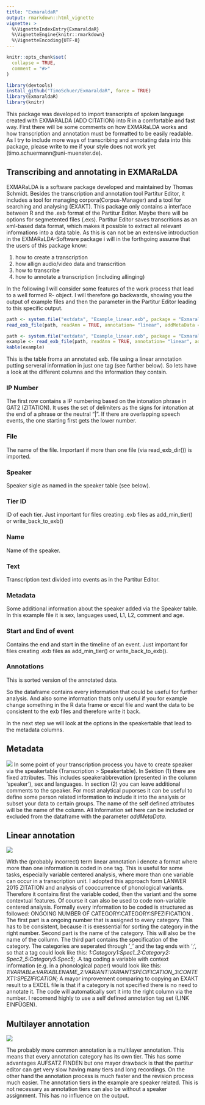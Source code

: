 ```yaml
---
title: "ExmaraldaR"
output: rmarkdown::html_vignette
vignette: >
  %\VignetteIndexEntry{ExmaraldaR}
  %\VignetteEngine{knitr::rmarkdown}
  %\VignetteEncoding{UTF-8}
---
```


```r
knitr::opts_chunk$set(
  collapse = TRUE,
  comment = "#>"
)
```

```r
library(devtools)
install_github("TimoSchuer/ExmaraldaR", force = TRUE)
library(ExmaraldaR)
library(knitr)

```
This package was developed to import transcripts of spoken language created with EXMARALDA (ADD CITATION) into R in a comfortable and fast way. First there will be some comments on how EXMARaLDA works and how transcription and annotation must be formatted to be easily readable. As I try to include more ways of transcribing and annotating data into this package, please write to me if your style does not work yet (timo.schuermann@uni-muenster.de).  

## Transcribing and annotating in EXMARaLDA

EXMARaLDA is a software package developed and maintained by Thomas Schmidt. Besides the transcription and annotation tool Partitur Editor, it includes a tool for managing corpora(Corpus-Manager) and a tool for searching and analysing (EXAKT). This package only contains a interface between R and the .exb format of the Partitur Editor. Maybe there will be options for segmetented files (.exs). Partitur Editor saves transcritions as an xml-based data format, which makes it possible to extract all relevant informations into a data table.
As this is can not be an extensive introduction in the EXMARaLDA-Software package i will in the forthgoing assume that the users of this package know:

1. how to create a transcription
2. how allign audio/video data and transcrition
3. how to transcribe 
4. how to annotate a transcription (including allinging)

In the following I will consider some features of the work process that lead to a well formed R- object. I will therefore go backwards, showing you the output of example files and then the parameter in the Partitur Editor leading to this specific output.

```r
path <- system.file("extdata", "Example_linear.exb", package = "ExmaraldaR", mustWork = TRUE)
read_exb_file(path, readAnn = TRUE, annotation= "linear", addMetaData = TRUE)
```
```r
path <- system.file("extdata", "Example_linear.exb", package = "ExmaraldaR", mustWork = TRUE)
example <- read_exb_file(path, readAnn = TRUE, annotation= "linear", addMetaData = TRUE)
kable(example)
```

This is the table froma an annotated exb. file using a linear annotation putting serveral information in just one tag (see further below). So lets have a look at the different columns and the information they contain.

### IP Number 

The first row contains a IP numbering based on the intonation phrase in GAT2 (ZITATION). It uses the set of delimiters as the signs for intonation at the end of a phrase or the neutral "|". If there are overlapping speech events, the one starting first gets the lower number.

### File

The name of the file. Important if more than one file (via read_exb_dir()) is imported.

### Speaker

Speaker sigle as named in the speaker table (see below).

### Tier ID

ID of each tier. Just important for files creating .exb files as add_min_tier() or write_back_to_exb()

### Name

Name of the speaker.

### Text 

Transcription text divided into events as in the Partitur Editor.

### Metadata

Some additional information about the speaker added via the Speaker table. In this example file it is sex, languages used, L1, L2, comment and age.

### Start and End of event

Contains the end and start in the timeline of an event. Just important for files creating .exb files as add_min_tier() or write_back_to_exb().

### Annotations

This is sorted version of the annotated data.

So the dataframe contains every information that could be useful for further analysis. And also some information thats only useful if you for example change something in the R data frame or excel file and want the data to be consistent to the exb files and therefore write it back.

In the next step we will look at the options in the speakertable that lead to the metadata columns.


## Metadata

![](C:\Users\Admin\sciebo\R\Kookkurrenz\Paket\metadata.png)
In some point of your transcription process you have to create speaker via the speakertable (Transcription > Speakertable). In Sektion (1) there are fixed attributes. This includes speakerabbrevation (presented in the column 'speaker'), sex and languages. In section (2) you can leave additional comments to the speaker. For most analytical puporses it can be useful to define some person related information to include it into the analysis or subset your data to certain groups. The name of the self defined attributes will be the name of the column. All Information set here can be included or excluded from the dataframe with the parameter *addMetaData*.

## Linear annotation

![](C:\Users\Admin\sciebo\R\Kookkurrenz\Paket\linear.png)

With the (probably incorrect) term linear annotation i denote a format where more than one information is coded in one tag. This is useful for some tasks, especially variable centered analysis, where more than one variable can occur in a transcription unit. I adopted this approach form LANWER 2015 ZITATION and analysis of cooccurrence of phonological variants. Therefore it contains first the variable coded, then the variant and the some contextual features. Of course it can also be used to code non-variable centered analysis. Formally every  information to be coded is structured as followed: ONGOING NUMBER OF CATEGORY:CATEGORY:SPEZIFICATION . The first part is a ongoing number that is assigned to every category. This has to be consistent, because it is exessential for sorting the category in the right number. Second part is the name of the category. This will also be the name of the collumn. The third part contains the specification of the category. The categories are seperated through '_' and the tag ends with ';', so that a tag could look like this: *1:Category1:Spec1_2:Category2: Spec2_5:Category5:Spec5;* .A tag coding a variable with context information (e.g. in a phonological paper) would look like this: *1:VARIABLe:VARIABLENAME_2:VARIANT:VARIANTSPECIFICATION_3:CONTEXT1:SPEZIFICATION;* A mayor improvement comparing to copying an EXAKT result to a EXCEL file is that if a category is not specified there is no need to annotate it. The code will automatically sort it into the right column via the number.
I recomend highly to use a self defined annotation tag set (LINK EINFÜGEN).

## Multilayer annotation

![](C:\Users\Admin\sciebo\R\Kookkurrenz\Paket\multi.png)

The probably more common annotation is a multilayer annotation. This means that every annotation category has its own tier. This has some advantages AUFSATZ FINDEN but one mayor drawback is that the partitur editor can get very slow having many tiers and long recordings. On the other hand the annotation process is much faster and the revision process much easier. The annotation tiers in the example are speaker related. This is not necessary as annotation tiers can also be without a speaker assignment. This has no influence on the output.

## 
